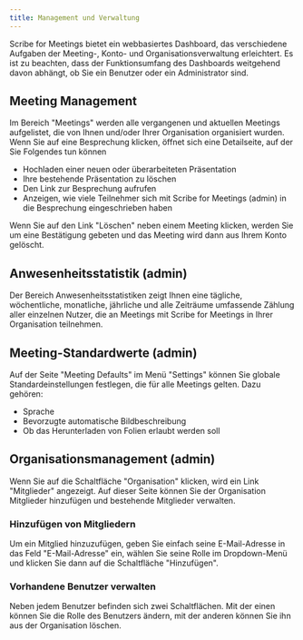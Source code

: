```yaml
---
title: Management und Verwaltung
---
```



Scribe for Meetings bietet ein webbasiertes Dashboard, das verschiedene Aufgaben der Meeting-, Konto- und Organisationsverwaltung erleichtert.
Es ist zu beachten, dass der Funktionsumfang des Dashboards weitgehend davon abhängt, ob Sie ein Benutzer oder ein Administrator sind.

## Meeting Management

Im Bereich "Meetings" werden alle vergangenen und aktuellen Meetings aufgelistet, die von Ihnen und/oder Ihrer Organisation organisiert wurden. Wenn Sie auf eine Besprechung klicken, öffnet sich eine Detailseite, auf der Sie Folgendes tun können
* Hochladen einer neuen oder überarbeiteten Präsentation
* Ihre bestehende Präsentation zu löschen
* Den Link zur Besprechung aufrufen
* Anzeigen, wie viele Teilnehmer sich mit Scribe for Meetings (admin) in die Besprechung eingeschrieben haben

Wenn Sie auf den Link "Löschen" neben einem Meeting klicken, werden Sie um eine Bestätigung gebeten und das Meeting wird dann aus Ihrem Konto gelöscht.

## Anwesenheitsstatistik (admin)

Der Bereich Anwesenheitsstatistiken zeigt Ihnen eine tägliche, wöchentliche, monatliche, jährliche und alle Zeiträume umfassende Zählung aller einzelnen Nutzer, die an Meetings mit Scribe for Meetings in Ihrer Organisation teilnehmen.

## Meeting-Standardwerte (admin)

Auf der Seite "Meeting Defaults" im Menü "Settings" können Sie globale Standardeinstellungen festlegen, die für alle Meetings gelten. Dazu gehören:
* Sprache
* Bevorzugte automatische Bildbeschreibung
* Ob das Herunterladen von Folien erlaubt werden soll

## Organisationsmanagement (admin)

Wenn Sie auf die Schaltfläche "Organisation" klicken, wird ein Link "Mitglieder" angezeigt. Auf dieser Seite können Sie der Organisation Mitglieder hinzufügen und bestehende Mitglieder verwalten.

### Hinzufügen von Mitgliedern

Um ein Mitglied hinzuzufügen, geben Sie einfach seine E-Mail-Adresse in das Feld "E-Mail-Adresse" ein, wählen Sie seine Rolle im Dropdown-Menü und klicken Sie dann auf die Schaltfläche "Hinzufügen".

### Vorhandene Benutzer verwalten

Neben jedem Benutzer befinden sich zwei Schaltflächen. Mit der einen können Sie die Rolle des Benutzers ändern, mit der anderen können Sie ihn aus der Organisation löschen.